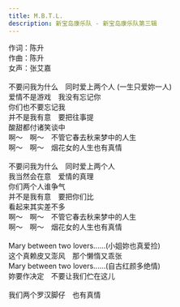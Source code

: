 ```yaml
---
title: M.B.T.L.
description: 新宝岛康乐队 - 新宝岛康乐队第三辑
---
```


作词：陈升<br />作曲：陈升<br />女声：张艾嘉<br /><br />不要问我为什么　同时爱上两个人 (一生只爱妳一人)<br />爱情不是游戏　我没有忘记你<br />你们也不要忘记我<br />并不是我有意　要把往事提<br />酸甜都付诸笑谈中<br />啊～　啊～　不管它春去秋来梦中的人生<br />啊～　啊～　烟花女的人生也有真情<br /><br />不要问我为什么　同时爱上两个人<br />我当然会在意　爱情的真理<br />你们两个人谁争气<br />并不是我有意　要把你们比<br />看起来其实差不多<br />啊～　啊～　不管它春去秋来梦中的人生<br />啊～　啊～　烟花女的人生也有真情<br /><br />Mary between two lovers......(小姐妳也真爱捡)<br />这个真赖皮又澎风　那个懒惰又乖张<br />Mary between two lovers......(自古红颜多绝情)<br />妳要作决定　不要让我们伫在这儿<br /><br />我们两个罗汉脚仔　也有真情